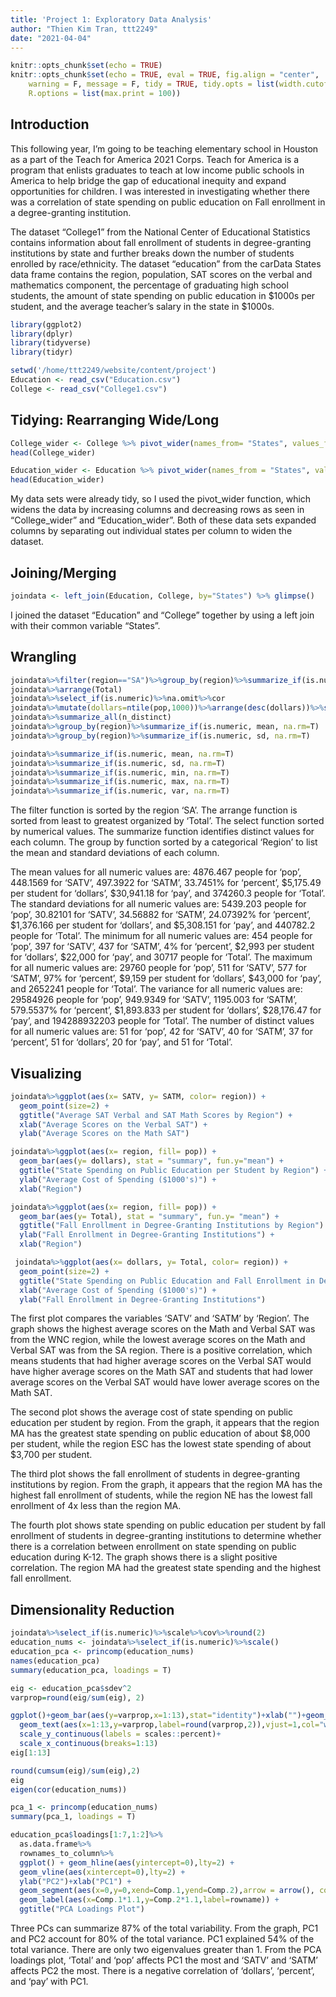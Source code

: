 ```yaml
---
title: 'Project 1: Exploratory Data Analysis'
author: "Thien Kim Tran, ttt2249"
date: "2021-04-04"
---
```


```r
knitr::opts_chunk$set(echo = TRUE)
knitr::opts_chunk$set(echo = TRUE, eval = TRUE, fig.align = "center", 
    warning = F, message = F, tidy = TRUE, tidy.opts = list(width.cutoff = 60), 
    R.options = list(max.print = 100))
```

## Introduction 
This following year, I'm going to be teaching elementary school in Houston as a part of the Teach for America 2021 Corps. Teach for America is a program that enlists graduates to teach at low income public schools in America to help bridge the gap of educational inequity and expand opportunities for children. I was interested in investigating whether there was a correlation of state spending on public education on Fall enrollment in a degree-granting institution. 

The dataset "College1" from the National Center of Educational Statistics contains information about fall enrollment of students in degree-granting institutions by state and further breaks down the number of students enrolled by race/ethnicity. The dataset "education" from the carData States data frame contains the region, population, SAT scores on the verbal and mathematics component, the percentage of graduating high school students, the amount of state spending on public education in $1000s per student, and the average teacher's salary in the state in $1000s. 

```R
library(ggplot2)
library(dplyr)
library(tidyverse)
library(tidyr)

setwd('/home/ttt2249/website/content/project')
Education <- read_csv("Education.csv") 
College <- read_csv("College1.csv")
```

## Tidying: Rearranging Wide/Long 

```R
College_wider <- College %>% pivot_wider(names_from= "States", values_from= "Total")
head(College_wider)

Education_wider <- Education %>% pivot_wider(names_from = "States", values_from ="pop")
head(Education_wider)
```
My data sets were already tidy, so I used the pivot_wider function, which widens the data by increasing columns and decreasing rows as seen in "College_wider" and "Education_wider". Both of these data sets expanded columns by separating out individual states per column to widen the dataset.  

## Joining/Merging

```R
joindata <- left_join(Education, College, by="States") %>% glimpse()
```
I joined the dataset "Education" and "College" together by using a left join with their common variable "States".

## Wrangling
```R
joindata%>%filter(region=="SA")%>%group_by(region)%>%summarize_if(is.numeric, mean, na.rm= T)
joindata%>%arrange(Total)
joindata%>%select_if(is.numeric)%>%na.omit%>%cor
joindata%>%mutate(dollars=ntile(pop,1000))%>%arrange(desc(dollars))%>%select(States, dollars)
joindata%>%summarize_all(n_distinct)
joindata%>%group_by(region)%>%summarize_if(is.numeric, mean, na.rm=T)
joindata%>%group_by(region)%>%summarize_if(is.numeric, sd, na.rm=T)

joindata%>%summarize_if(is.numeric, mean, na.rm=T)
joindata%>%summarize_if(is.numeric, sd, na.rm=T)
joindata%>%summarize_if(is.numeric, min, na.rm=T)
joindata%>%summarize_if(is.numeric, max, na.rm=T)
joindata%>%summarize_if(is.numeric, var, na.rm=T)
```
The filter function is sorted by the region 'SA'. The arrange function is sorted from least to greatest organized by 'Total'. The select function sorted by numerical values. The summarize function identifies distinct values for each column. The group by function sorted by a categorical 'Region' to list the mean and standard deviations of each column.  

The mean values for all numeric values are: 4876.467 people for 'pop', 448.1569 for 'SATV', 497.3922 for 'SATM', 33.7451% for 'percent', $5,175.49 per student for 'dollars', $30,941.18 for 'pay', and 374260.3 people for 'Total'.
The standard deviations for all numeric values are: 5439.203 people for 'pop', 30.82101 for 'SATV', 34.56882 for 'SATM', 24.07392% for 'percent', $1,376.166 per student for 'dollars', and $5,308.151 for 'pay', and 440782.2 people for 'Total'.
The minimum for all numeric values are: 454 people for 'pop', 397 for 'SATV', 437 for 'SATM', 4% for 'percent', $2,993 per student for 'dollars', $22,000 for 'pay', and 30717 people for 'Total'.
The maximum for all numeric values are: 29760 people for 'pop', 511 for 'SATV', 577 for 'SATM', 97% for 'percent', $9,159 per student for 'dollars', $43,000 for 'pay', and 2652241 people for 'Total'.
The variance for all numeric values are: 29584926 people for 'pop', 949.9349 for 'SATV', 1195.003 for 'SATM', 579.5537% for 'percent', $1,893.833 per student for 'dollars', $28,176.47 for 'pay', and 194288932203 people for 'Total'.
The number of distinct values for all numeric values are: 51 for 'pop', 42 for 'SATV', 40 for 'SATM', 37 for 'percent', 51 for 'dollars', 20 for 'pay', and 51 for 'Total'. 

## Visualizing
```R
joindata%>%ggplot(aes(x= SATV, y= SATM, color= region)) +
  geom_point(size=2) +
  ggtitle("Average SAT Verbal and SAT Math Scores by Region") +
  xlab("Average Scores on the Verbal SAT") +
  ylab("Average Scores on the Math SAT")

joindata%>%ggplot(aes(x= region, fill= pop)) +
  geom_bar(aes(y= dollars), stat = "summary", fun.y="mean") +
  ggtitle("State Spending on Public Education per Student by Region") +
  ylab("Average Cost of Spending ($1000's)") +
  xlab("Region")

joindata%>%ggplot(aes(x= region, fill= pop)) +
  geom_bar(aes(y= Total), stat = "summary", fun.y= "mean") +
  ggtitle("Fall Enrollment in Degree-Granting Institutions by Region") +
  ylab("Fall Enrollment in Degree-Granting Institutions") +
  xlab("Region")

 joindata%>%ggplot(aes(x= dollars, y= Total, color= region)) +
  geom_point(size=2) +
  ggtitle("State Spending on Public Education and Fall Enrollment in Degree-Granting Institutions by Region") +
  xlab("Average Cost of Spending ($1000's)") +
  ylab("Fall Enrollment in Degree-Granting Institutions")
```

The first plot compares the variables 'SATV' and 'SATM' by 'Region'. The graph shows the highest average scores on the Math and Verbal SAT was from the WNC region, while the lowest average scores on the Math and Verbal SAT was from the SA region. There is a positive correlation, which means students that had higher average scores on the Verbal SAT would have higher average scores on the Math SAT and students that had lower average scores on the Verbal SAT would have lower average scores on the Math SAT.

The second plot shows the average cost of state spending on public education per student by region. From the graph, it appears that the region MA has the greatest state spending on public education of about $8,000 per student, while the region ESC has the lowest state spending of about $3,700 per student. 

The third plot shows the fall enrollment of students in degree-granting institutions by region. From the graph, it appears that the region MA has the highest fall enrollment of students, while the region NE has the lowest fall enrollment of 4x less than the region MA.

The fourth plot shows state spending on public education per student by fall enrollment of students in degree-granting institutions to determine whether there is a correlation between enrollment on state spending on public education during K-12. The graph shows there is a slight positive correlation. The region MA had the greatest state spending and the highest fall enrollment. 

## Dimensionality Reduction
```R
joindata%>%select_if(is.numeric)%>%scale%>%cov%>%round(2)
education_nums <- joindata%>%select_if(is.numeric)%>%scale()
education_pca <- princomp(education_nums)
names(education_pca)
summary(education_pca, loadings = T)

eig <- education_pca$sdev^2
varprop=round(eig/sum(eig), 2)

ggplot()+geom_bar(aes(y=varprop,x=1:13),stat="identity")+xlab("")+geom_path(aes(y=varprop,x=1:13))+
  geom_text(aes(x=1:13,y=varprop,label=round(varprop,2)),vjust=1,col="white",size=4)+
  scale_y_continuous(labels = scales::percent)+
  scale_x_continuous(breaks=1:13)
eig[1:13]

round(cumsum(eig)/sum(eig),2)
eig
eigen(cor(education_nums))

pca_1 <- princomp(education_nums)
summary(pca_1, loadings = T)

education_pca$loadings[1:7,1:2]%>%
  as.data.frame%>%
  rownames_to_column%>%
  ggplot() + geom_hline(aes(yintercept=0),lty=2) + 
  geom_vline(aes(xintercept=0),lty=2) +
  ylab("PC2")+xlab("PC1") + 
  geom_segment(aes(x=0,y=0,xend=Comp.1,yend=Comp.2),arrow = arrow(), col="blue") +
  geom_label(aes(x=Comp.1*1.1,y=Comp.2*1.1,label=rowname)) +
  ggtitle("PCA Loadings Plot")
```

Three PCs can summarize 87% of the total variability. From the graph, PC1 and PC2 account for 80% of the total variance. PC1 explained 54% of the total variance. There are only two eigenvalues greater than 1. From the PCA loadings plot, 'Total' and 'pop' affects PC1 the most and 'SATV' and 'SATM' affects PC2 the most. There is a negative correlation of 'dollars', 'percent', and 'pay' with PC1. 
